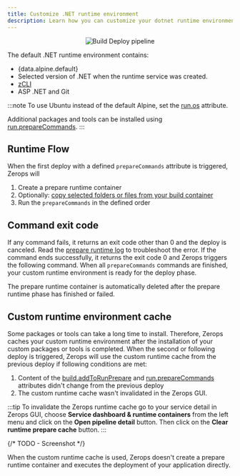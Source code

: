 ```yaml
---
title: Customize .NET runtime environment
description: Learn how you can customize your dotnet runtime environment on Zerops.
---
```



<p align="center">
  <Image
    lightImage="/img/screenshots/build_deploy_pipeline_custom_runtime.png"
    darkImage="/img/screenshots/build_deploy_pipeline_custom_runtime.png"
    alt="Build Deploy pipeline"
    style={{ width: '95%', height: 'auto' }}
  />
</p>


The default .NET runtime environment contains:

- <span>{data.alpine.default}</span>
- Selected version of .NET when the runtime service was created.
- [zCLI](/references/cli)
- ASP .NET and Git

:::note
To use Ubuntu instead of the default Alpine, set the [run.os](/zerops-yml/specification#os--1) attribute.

Additional packages and tools can be installed using [run.prepareCommands](/zerops-yml/specification#preparecommands--1).
:::

## Runtime Flow

When the first deploy with a defined `prepareCommands` attribute is triggered, Zerops will

1. Create a prepare runtime container
2. Optionally: [copy selected folders or files from your build container](/dotnet/how-to/build-pipeline#copy-folders-or-files-from-your-build-container)
3. Run the `prepareCommands` in the defined order

## Command exit code

If any command fails, it returns an exit code other than 0 and the deploy is canceled. Read the [prepare runtime log](/dotnet/how-to/logs#prepare-runtime-log) to troubleshoot the error. If the command ends successfully, it returns the exit code 0 and Zerops triggers the following command. When all `prepareCommands` commands are finished, your custom runtime environment is ready for the deploy phase.

The prepare runtime container is automatically deleted after the prepare runtime phase has finished or failed.

## Custom runtime environment cache

Some packages or tools can take a long time to install. Therefore, Zerops caches your custom runtime environment after the installation of your custom packages or tools is completed. When the second or following deploy is triggered, Zerops will use the custom runtime cache from the previous deploy if following conditions are met:

1. Content of the <a href="/dotnet/how-to/build-pipeline#copy-folders-or-files-from-your-build-container">build.addToRunPrepare</a> and <a href="/dotnet/how-to/build-pipeline#preparecommands-1">run.prepareCommands</a> attributes didn't change from the previous deploy
2. The custom runtime cache wasn't invalidated in the Zerops GUI.

:::tip
To invalidate the Zerops runtime cache go to your service detail in Zerops GUI, choose **Service dashboard & runtime containers** from the left menu and click on the **Open pipeline detail** button. Then click on the **Clear runtime prepare cache** button.
:::

{/* TODO - Screenshot */}

When the custom runtime cache is used, Zerops doesn't create a prepare runtime container and executes the deployment of your application directly.
